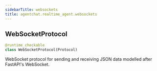 ```yaml
---
sidebarTitle: websockets
title: agentchat.realtime_agent.websockets
---
```


## WebSocketProtocol

```python
@runtime_checkable
class WebSocketProtocol(Protocol)
```

WebSocket protocol for sending and receiving JSON data modelled after FastAPI's WebSocket.

